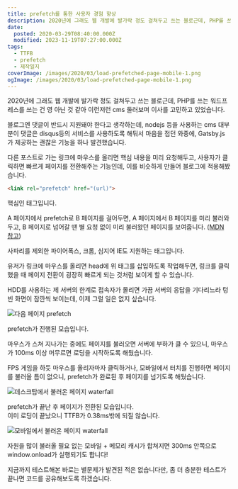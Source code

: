 ```yaml
---
title: prefetch를 통한 사용자 경험 향상
description: 2020년에 그래도 웹 개발에 발가락 정도 걸쳐두고 쓰는 블로근데, PHP를 쓰는 워드프레스를 쓰는 건 영 아닌 것 같아 이런저런 cms 둘러보며 이사를 고민하고 있었습니다. 블로그엔 댓글이 반드시 지원돼야 한다고 생각하는데, nodejs 등을 사용하는 cms 대부분이 댓글은 disqus등의 서비스를 사용하도록 해둬서 마음을 접던 와중에, Gatsby.js가 제공하는 괜찮은 기능을 하나 발견했습니다. 다른 포스트로 가는 링크에 마우스를 올리면
date:
  posted: 2020-03-29T08:40:00.000Z
  modified: 2023-11-19T07:27:00.000Z
tags:
  - TTFB
  - prefetch
  - 제작일지
coverImage: /images/2020/03/load-prefetched-page-mobile-1.png
ogImage: /images/2020/03/load-prefetched-page-mobile-1.png
---
```


2020년에 그래도 웹 개발에 발가락 정도 걸쳐두고 쓰는 블로근데, PHP를 쓰는 워드프레스를 쓰는 건 영 아닌 것 같아 이런저런 cms 둘러보며 이사를 고민하고 있었습니다.

블로그엔 댓글이 반드시 지원돼야 한다고 생각하는데, nodejs 등을 사용하는 cms 대부분이 댓글은 disqus등의 서비스를 사용하도록 해둬서 마음을 접던 와중에, Gatsby.js가 제공하는 괜찮은 기능을 하나 발견했습니다.

다른 포스트로 가는 링크에 마우스를 올리면 핵심 내용을 미리 요청해두고, 사용자가 클릭하면 빠르게 페이지를 전환해주는 기능인데, 이를 비슷하게 만들어 블로그에 적용해봤습니다.

```html
<link rel="prefetch" href="(url)">
```

핵심인 태그입니다.

A 페이지에서 prefetch로 B 페이지를 걸어두면, A 페이지에서 B 페이지를 미리 불러와 두고, B 페이지로 넘어갈 땐 별 요청 없이 미리 불러왔던 페이지를 보여줍니다. ([MDN 참고](https://developer.mozilla.org/en-US/docs/Web/HTML/Element/link))

사파리를 제외한 파이어폭스, 크롬, 심지어 IE도 지원하는 태그입니다.

유저가 링크에 마우스를 올리면 head에 위 태그를 삽입하도록 작업해두면, 링크를 클릭했을 때 페이지 전환이 굉장히 빠르게 되는 것처럼 보이게 할 수 있습니다.

HDD를 사용하는 제 서버의 한계로 접속자가 몰리면 가끔 서버의 응답을 기다리느라 텅 빈 화면이 잠깐씩 보이는데, 이제 그럴 일은 없지 싶습니다.

![다음 페이지 prefetch](/images/2020/03/prefetched.png)

prefetch가 진행된 모습입니다.

마우스가 스쳐 지나가는 중에도 페이지를 불러오면 서버에 부하가 클 수 있으니, 마우스가 100ms 이상 머무르면 로딩을 시작하도록 해뒀습니다.

FPS 게임을 하듯 마우스를 올리자마자 클릭하거나, 모바일에서 터치를 진행하면 페이지를 불러올 틈이 없으니, prefetch가 완료된 후 페이지를 넘기도록 해뒀습니다.

![데스크탑에서 불러온 페이지 waterfall](/images/2020/03/load-prefetched-page.png)

prefetch가 끝난 후 페이지가 전환된 모습입니다.  
이미 로딩이 끝났으니 TTFB가 0.38ms밖에 되질 않습니다.

![모바일에서 불러온 페이지 waterfall](/images/2020/03/load-prefetched-page-mobile-1.png)

자원을 많이 불러올 필요 없는 모바일 + 메모리 캐시가 합쳐지면 300ms 안쪽으로 window.onload가 실행되기도 합니다!

지금까지 테스트해본 바로는 별문제가 발견된 적은 없습니다만, 좀 더 충분한 테스트가 끝나면 코드를 공유해보도록 하겠습니다.
